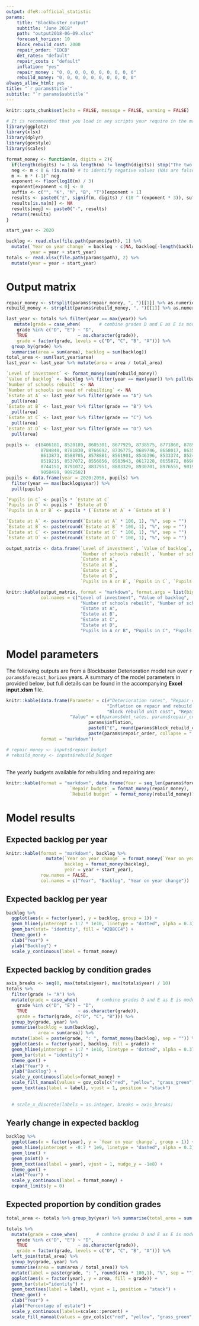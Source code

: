 ```yaml
---
output: dfeR::official_statistic
params:
    title: "Blockbuster output"
    subtitle: "June 2018"
    path: "output2018-06-09.xlsx"
    forecast_horizon: 10
    block_rebuild_cost: 2000
    repair_order: "EDCB"
    det_rates: "default"
    repair_costs : "default"
    inflation: "yes"
    repair_money : "0, 0, 0, 0, 0, 0, 0, 0, 0, 0"
    rebuild_money: "0, 0, 0, 0, 0, 0, 0, 0, 0, 0"
always_allow_html: yes 
title: "`r params$title`"
subtitle: "`r params$subtitle`"
---
```


```r
knitr::opts_chunk$set(echo = FALSE, message = FALSE, warning = FALSE)

# It is recommended that you load in any scripts your require in the markdown here. E.g:
library(ggplot2)
library(xlsx)
library(dplyr)
library(govstyle)
library(scales)

format_money <- function(m, digits = 2){
  if(length(digits) != 1 && length(m) != length(digits)) stop("The two arguments must be of the same length.")
  neg <- m < 0 & !is.na(m) # to identify negative values (NAs are false)
  m <- m * (-1)^ neg
  exponent <- floor(log10(m) / 3)
  exponent[exponent < 0] <- 0
  suffix <- c("", "K", "M", "B", "T")[exponent + 1]
  results <- paste0("£", signif(m, digits) / (10 ^ (exponent * 3)), suffix)
  results[is.na(m)] <- NA
  results[neg] <- paste0("-", results)
  return(results)
}
```

```r

start_year <- 2020

backlog <- read.xlsx(file.path(params$path), 1) %>%
  mutate(`Year on year change` = backlog - c(NA, backlog[-length(backlog)]),
         year = year + start_year)
totals <- read.xlsx(file.path(params$path), 2) %>%
  mutate(year = year + start_year)
```

# Output matrix

```r
repair_money <- strsplit(params$repair_money, ", ")[[1]] %>% as.numeric
rebuild_money <- strsplit(params$rebuild_money, ", ")[[1]] %>% as.numeric

last_year <- totals %>% filter(year == max(year)) %>%
   mutate(grade = case_when(       # combine grades D and E as E is model internal
    grade %in% c("D", "E") ~ "D",
    TRUE                   ~ as.character(grade)),
    grade = factor(grade, levels = c("D", "C", "B", "A"))) %>%
  group_by(grade) %>%
  summarise(area = sum(area), backlog = sum(backlog))
total_area <- sum(last_year$area)
last_year <- last_year %>% mutate(area = area / total_area)

`Level of investment` <- format_money(sum(rebuild_money))
`Value of backlog` <- backlog %>% filter(year == max(year)) %>% pull(backlog) %>% format_money
`Number of schools rebuilt` <- NA
`Number of schools in need of rebuilding` <- NA
`Estate at A` <- last_year %>% filter(grade == "A") %>%
  pull(area)
`Estate at B` <- last_year %>% filter(grade == "B") %>%
  pull(area)
`Estate at C` <- last_year %>% filter(grade == "C") %>%
  pull(area)
`Estate at D` <- last_year %>% filter(grade == "D") %>%
  pull(area)

pupils <-  c(8406181, 8520189, 8605301, 8677929, 8738575, 8771860, 8789721,
             8784848, 8781830, 8766692, 8736775, 8689746, 8658017, 8635628,
             8613873, 8588705, 8578881, 8561901, 8546396, 8533374, 8524127,
             8519215, 8537072, 8556856, 8583943, 8617228, 8655872, 8698621,
             8744151, 8791072, 8837951, 8883329, 8930701, 8976555, 9019528,
             9058499, 9092502)
pupils <- data.frame(year = 2020:2056, pupils) %>%
  filter(year == max(backlog$year)) %>%
  pull(pupils)

`Pupils in C` <- pupils * `Estate at C`
`Pupils in D` <- pupils * `Estate at D`
`Pupils in A or B` <- pupils * (`Estate at A` + `Estate at B`)

`Estate at A` <- paste(round(`Estate at A` * 100, 1), "%", sep = "")
`Estate at B` <- paste(round(`Estate at B` * 100, 1), "%", sep = "")
`Estate at C` <- paste(round(`Estate at C` * 100, 1), "%", sep = "")
`Estate at D` <- paste(round(`Estate at D` * 100, 1), "%", sep = "")

output_matrix <- data.frame(`Level of investment`, `Value of backlog`,
                            `Number of schools rebuilt`, `Number of schools rebuilt`,
                            `Estate at A`,
                            `Estate at B`,
                            `Estate at C`,
                            `Estate at D`,
                            `Pupils in A or B`, `Pupils in C`, `Pupils in D`)

```


```r

knitr::kable(output_matrix, format = "markdown", format.args = list(big.mark = ","),
             col.names = c("Level of investment", "Value of backlog",
                            "Number of schools rebuilt", "Number of schools in need of rebuilding",
                            "Estate at A",
                            "Estate at B",
                            "Estate at C",
                            "Estate at D",
                            "Pupils in A or B", "Pupils in C", "Pupils in D"))

```

# Model parameters

The following outputs are from a Blockbuster Deterioration model run over `r params$forecast_horizon` years. A summary of the model parameters in provided below, but full details can be found in the accompanying **Excel input.xlsm** file.

```r

knitr::kable(data.frame(Parameter = c(#"Deterioration rates", "Repair costs", 
                                      "Inflation on repair and rebuild costs",
                                      "Block rebuild unit cost", "Repair order"),
                        "Value" = c(#params$det_rates, params$repair_costs,
                               params$inflation,
                               paste0("£", round(params$block_rebuild_cost,2), sep = ""),
                               paste(params$repair_order, collapse = ", "))),
             format = "markdown")

# repair_money <- inputs$repair_budget
# rebuild_money <- inputs$rebuild_budget

```

##

The yearly budgets available for rebuilding and repairing are:

```r

knitr::kable(format = "markdown", data.frame(Year = seq_len(params$forecast_horizon) + start_year,
                        `Repair budget` = format_money(repair_money),
                        `Rebuild budget` = format_money(rebuild_money)))

```

# Model results

## Expected backlog per year

```r
knitr::kable(format = "markdown", backlog %>%
               mutate(`Year on year change` = format_money(`Year on year change`),
                      backlog = format_money(backlog),
                      year = year + start_year),
             row.names = FALSE,
             col.names = c("Year", "Backlog", "Year on year change"))
```

## Expected backlog per year

```r
backlog %>%
  ggplot(aes(x = factor(year), y = backlog, group = 1)) + 
  geom_hline(yintercept = 1:7 * 1e10, linetype = "dotted", alpha = 0.3) +
  geom_bar(stat= "identity", fill = "#2B8CC4") + 
  theme_gov() +
  xlab("Year") +
  ylab("Backlog") +
  scale_y_continuous(label = format_money)
```

## Expected backlog by condition grades

```r
axis_breaks <- seq(0, max(totals$year), max(totals$year) / 10)
totals %>%
  filter(grade != "A") %>%
  mutate(grade = case_when(       # combine grades D and E as E is model internal
    grade %in% c("D", "E") ~ "D",
    TRUE                   ~ as.character(grade)),
    grade = factor(grade, c("D", "C", "B"))) %>%
  group_by(grade, year) %>%
  summarise(backlog = sum(backlog),
            area = sum(area)) %>%
  mutate(label = paste(grade, ": ", format_money(backlog), sep = "")) %>%
  ggplot(aes(x = factor(year), backlog, fill = grade)) + 
  geom_hline(yintercept = 1:7 * 1e10, linetype = "dotted", alpha = 0.3) +
  geom_bar(stat = "identity") + 
  theme_gov() +
  xlab("Year") +
  ylab("Backlog") + 
  scale_y_continuous(labels=format_money) +
  scale_fill_manual(values = gov_cols[c("red", "yellow", "grass_green")] %>% unname) +
  geom_text(aes(label = label), vjust = 1, position = "stack")
  
  
  # scale_x_discrete(labels = as.integer, breaks = axis_breaks)
```



## Yearly change in expected backlog

```r
backlog %>%
  ggplot(aes(x = factor(year), y = `Year on year change`, group = 1)) + 
  geom_hline(yintercept = -0:7 * 1e9, linetype = "dashed", alpha = 0.3) +
  geom_line() + 
  geom_point() +
  geom_text(aes(label = year), vjust = 1, nudge_y = -1e8) + 
  theme_gov() +
  xlab("Year") +
  scale_y_continuous(label = format_money) +
  expand_limits(y = 0)
```

## Expected proportion by condition grades

```r
total_area <- totals %>% group_by(year) %>% summarise(total_area = sum(area))

totals %>%
  mutate(grade = case_when(       # combine grades D and E as E is model internal
    grade %in% c("D", "E") ~ "D",
    TRUE                   ~ as.character(grade)),
    grade = factor(grade, levels = c("D", "C", "B", "A"))) %>%
  left_join(total_area) %>%
  group_by(grade, year) %>%
  summarise(area = sum(area / total_area)) %>%
  mutate(label = paste(grade, ": ", round(area * 100,1), "%", sep = "")) %>%
  ggplot(aes(x = factor(year), y = area, fill = grade)) + 
  geom_bar(stat="identity") + 
  geom_text(aes(label = label), vjust = 1, position = "stack") +
  theme_gov() +
  xlab("Year") +
  ylab("Percentage of estate") + 
  scale_y_continuous(labels=scales::percent) +
  scale_fill_manual(values = gov_cols[c("red", "yellow", "grass_green", "green")] %>% unname)
```
